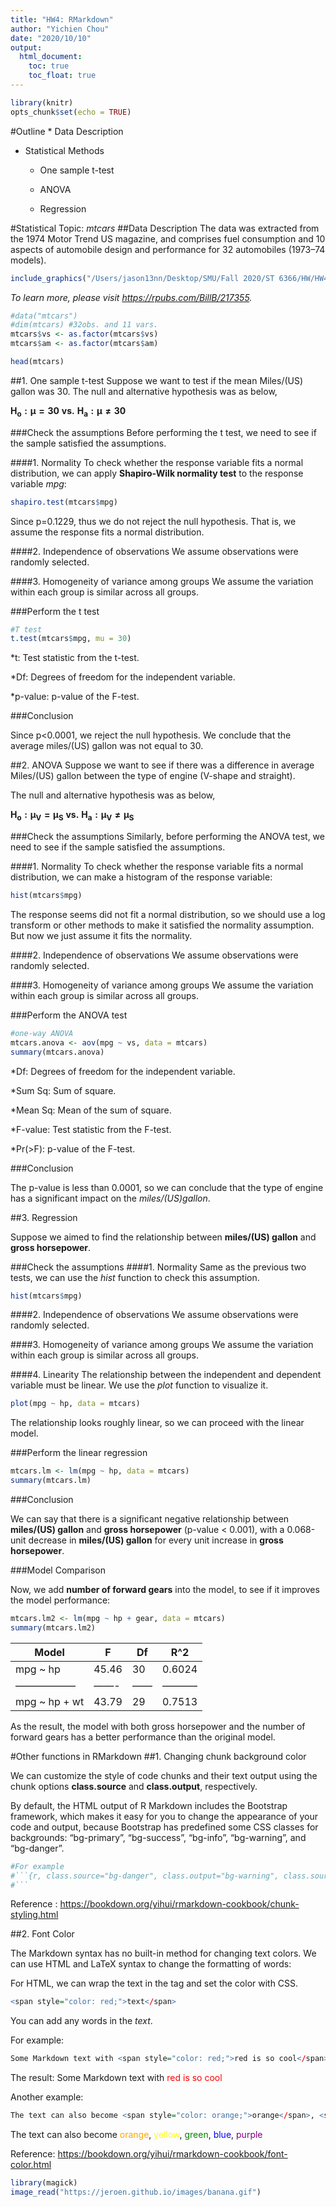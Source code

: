 ```yaml
---
title: "HW4: RMarkdown"
author: "Yichien Chou"
date: "2020/10/10"
output:
  html_document:
    toc: true
    toc_float: true
---
```


```r
library(knitr)
opts_chunk$set(echo = TRUE)
```

#Outline
*   Data Description

*   Statistical Methods

    * One sample t-test

    * ANOVA
    
    * Regression

#Statistical Topic: *mtcars*
##Data Description
The data was extracted from the 1974 Motor Trend US magazine, and comprises fuel consumption and 10 aspects of automobile design and performance for 32 automobiles (1973–74 models).

```r
include_graphics("/Users/jason13nn/Desktop/SMU/Fall 2020/ST 6366/HW/HW4_RMarkdown/mtcars.jpeg")
```

*To learn more, please visit <https://rpubs.com/BillB/217355>.*

```r
#data("mtcars")
#dim(mtcars) #32obs. and 11 vars.
mtcars$vs <- as.factor(mtcars$vs)
mtcars$am <- as.factor(mtcars$am)

head(mtcars)
```

##1. One sample t-test
Suppose we want to test if the mean Miles/(US) gallon was 30. The null and alternative hypothesis was as below,

$\mathbf{H_o: µ=30}$ __vs.__ $\mathbf{H_a: µ \ne 30}$

###Check the assumptions
Before performing the t test, we need to see if the sample satisfied the assumptions.

####1. Normality
To check whether the response variable fits a normal distribution, we can apply **Shapiro-Wilk normality test** to the response variable *mpg*:

```r
shapiro.test(mtcars$mpg)
```

Since p=0.1229, thus we do not reject the null hypothesis. That is, we assume the response fits a normal distribution.

####2. Independence of observations
We assume observations were randomly selected.

####3. Homogeneity of variance among groups
We assume the variation within each group is similar across all groups.

###Perform the t test

```r
#T test
t.test(mtcars$mpg, mu = 30)
```

*t: Test statistic from the t-test.

*Df: Degrees of freedom for the independent variable.

*p-value: p-value of the F-test.

###Conclusion

Since p<0.0001, we reject the null hypothesis.
We conclude that the average miles/(US) gallon was not equal to 30.

##2. ANOVA
Suppose we want to see if there was a difference in average Miles/(US) gallon between the type of engine (V-shape and straight).

The null and alternative hypothesis was as below,

$\mathbf{H_o: µ_V=µ_S}$ __vs.__ $\mathbf{H_a: µ_V \ne µ_S}$ 

###Check the assumptions
Similarly, before performing the ANOVA test, we need to see if the sample satisfied the assumptions.

####1. Normality
To check whether the response variable fits a normal distribution, we can make a histogram of the response variable:

```r
hist(mtcars$mpg)
```

The response seems did not fit a normal distribution, so we should use a log transform or other methods to make it satisfied the normality assumption. But now we just assume it fits the normality.

####2. Independence of observations
We assume observations were randomly selected.

####3. Homogeneity of variance among groups
We assume the variation within each group is similar across all groups.

###Perform the ANOVA test

```r
#one-way ANOVA
mtcars.anova <- aov(mpg ~ vs, data = mtcars)
summary(mtcars.anova)
```

*Df: Degrees of freedom for the independent variable.

*Sum Sq: Sum of square.

*Mean Sq: Mean of the sum of square.

*F-value: Test statistic from the F-test.

*Pr(>F): p-value of the F-test.

###Conclusion

The p-value is less than 0.0001, so we can conclude that the type of engine has a significant impact on the *miles/(US)gallon*.

##3. Regression

Suppose we aimed to find the relationship between **miles/(US) gallon** and **gross horsepower**.

###Check the assumptions
####1. Normality
Same as the previous two tests, we can use the *hist* function to check this assumption.

```r
hist(mtcars$mpg)
```

####2. Independence of observations
We assume observations were randomly selected.

####3. Homogeneity of variance among groups
We assume the variation within each group is similar across all groups.

####4. Linearity
The relationship between the independent and dependent variable must be linear. We use the *plot* function to visualize it.

```r
plot(mpg ~ hp, data = mtcars)
```

The relationship looks roughly linear, so we can proceed with the linear model.

###Perform the linear regression

```r
mtcars.lm <- lm(mpg ~ hp, data = mtcars)
summary(mtcars.lm)
```

###Conclusion

We can say that there is a significant negative relationship between **miles/(US) gallon** and **gross horsepower** (p-value < 0.001), with a 0.068-unit decrease in **miles/(US) gallon** for every unit increase in **gross horsepower**.

###Model Comparison

Now, we add **number of forward gears** into the model, to see if it improves the model performance:

```r
mtcars.lm2 <- lm(mpg ~ hp + gear, data = mtcars)
summary(mtcars.lm2)
```

|**Model**         | **F** |**Df**|**R^2    **|
|------------------|-------|------|-----------|
| mpg ~ hp         |45.46  |30    |0.6024     |
|------------------|-------|------|-----------|
| mpg ~ hp + wt    |43.79  |29    |0.7513     |

As the result, the model with both gross horsepower and the number of forward gears has a better performance than the original model.

#Other functions in RMarkdown
##1. Changing chunk background color

We can customize the style of code chunks and their text output using the chunk options **class.source** and **class.output**, respectively. 

By default, the HTML output of R Markdown includes the Bootstrap framework, which makes it easy for you to change the appearance of your code and output, because Bootstrap has predefined some CSS classes for backgrounds: "bg-primary", "bg-success", "bg-info", "bg-warning", and "bg-danger".

```r
#For example
#```{r, class.source="bg-danger", class.output="bg-warning", class.source="bg-success"}
#```
```

Reference : <https://bookdown.org/yihui/rmarkdown-cookbook/chunk-styling.html>

##2. Font Color

The Markdown syntax has no built-in method for changing text colors. We can use HTML and LaTeX syntax to change the formatting of words:

For HTML, we can wrap the text in the **<span>** tag and set the color with CSS.  

```r
<span style="color: red;">text</span>
```

You can add any words in the *text*.

For example:
```r
Some Markdown text with <span style="color: red;">red is so cool</span>
```

The result:
Some Markdown text with <span style="color: red;">red is so cool</span>

Another example:
```r
The text can also become <span style="color: orange;">orange</span>, <span style="color: yellow;">yellow</span>,  <span style="color: green;">green</span>, <span style="color: blue;">blue</span>, <span style="color: purple;">purple</span>
```

The text can also become <span style="color: orange;">orange</span>, <span style="color: yellow;">yellow</span>,  <span style="color: green;">green</span>, <span style="color: blue;">blue</span>, <span style="color: purple;">purple</span>

Reference: <https://bookdown.org/yihui/rmarkdown-cookbook/font-color.html>

```r
library(magick)
image_read("https://jeroen.github.io/images/banana.gif") 
```
